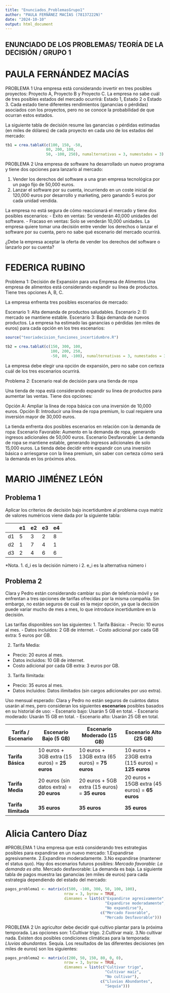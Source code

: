 ```yaml
---
title: "Enunciados_ProblemasGrupo1"
author: "PAULA FERNÁNEZ MACÍAS (78137222N)"
date: "2024-10-10"
output: html_document
---
```

## ENUNCIADO DE LOS PROBLEMAS/ TEORÍA DE LA DECISIÓN / GRUPO 1

# PAULA FERNÁNDEZ MACÍAS

PROBLEMA 1
Una empresa está considerando invertir en tres posibles proyectos: 
Proyecto A, Proyecto B y Proyecto C. 
La empresa no sabe cuál de tres posibles estados del mercado ocurrirá: Estado 1, Estado 2 o Estado 3. Cada estado tiene diferentes rendimientos (ganancias o pérdidas) asociados con los proyectos, pero no se conoce la probabilidad de que ocurran estos estados.

La siguiente tabla de decisión resume las ganancias o pérdidas estimadas (en miles de dólares) de cada proyecto en cada uno de los estados del mercado:
```r

tb1 = crea.tablaX(c(100, 150, -50,
                  80, 200, 100,
                  50, -100, 250), numalternativas = 3, numestados = 3)
```

PROBLEMA 2
Una empresa de software ha desarrollado un nuevo programa y tiene dos opciones para lanzarlo al mercado:

1. Vender los derechos del software a una gran empresa tecnológica por un pago fijo de 50,000 euros.
2. Lanzar el software por su cuenta, incurriendo en un coste inicial de 120,000 euros por desarrollo y marketing, pero ganando 5 euros por cada unidad vendida.

La empresa no está segura de cómo reaccionará el mercado y tiene dos posibles escenarios:
- Éxito en ventas: Se venderán 40,000 unidades del software.
- Fracaso en ventas: Solo se venderán 10,000 unidades.
La empresa quiere tomar una decisión entre vender los derechos o lanzar el software por su cuenta, pero no sabe qué escenario del mercado ocurrirá.

¿Debe la empresa aceptar la oferta de vender los derechos del software o lanzarlo por su cuenta? 


# FEDERICA RUBINO

Problema 1: Decisión de Expansión para una Empresa de Alimentos
Una empresa de alimentos está considerando expandir su línea de productos. Tiene tres opciones A, B, C.

La empresa enfrenta tres posibles escenarios de mercado:

Escenario 1: Alta demanda de productos saludables.
Escenario 2: El mercado se mantiene estable.
Escenario 3: Baja demanda de nuevos productos.
La empresa ha estimado las ganancias o pérdidas (en miles de euros) para cada opción en los tres escenarios:

```r
source("teoriadecision_funciones_incertidumbre.R")

tb2 = crea.tablaX(c(150, 300, 100, 
                    100, 200, 250, 
                    -50, 80, -100), numalternativas = 3, numestados = 3)
```
La empresa debe elegir una opción de expansión, pero no sabe con certeza cuál de los tres escenarios ocurrirá.

Problema 2: Escenario real de decisión para una tienda de ropa

Una tienda de ropa está considerando expandir su línea de productos para aumentar las ventas. Tiene dos opciones:

Opción A: Ampliar la línea de ropa básica con una inversión de 10,000 euros.
Opción B: Introducir una línea de ropa premium, lo cual requiere una inversión mayor de 30,000 euros.

La tienda enfrenta dos posibles escenarios en relación con la demanda de ropa:
Escenario Favorable: Aumento en la demanda de ropa, generando ingresos adicionales de 50,000 euros.
Escenario Desfavorable: La demanda de ropa se mantiene estable, generando ingresos adicionales de solo 15,000 euros.
La tienda debe decidir entre expandir con una inversión básica o arriesgarse con la línea premium, sin saber con certeza cómo será la demanda en los próximos años.


# MARIO JIMÉNEZ LEÓN

## Problema 1
  Aplicar los criterios de decisión bajo incertidumbre al problema cuya matriz de valores
numéricos viene dada por la siguiente tabla:

|    | e1 | e2 | e3 | e4 |
|----|----|----|----|----|
| d1 | 5  | 3  | 2  | 8  |
| d2 | 1  | 7  | 4  | 1  |
| d3 | 2  | 4  | 6  | 6  |

*Nota. 
1. d_i es la decisión número i
2. e_i es la alternativa número i


## Problema 2
Clara y Pedro están considerando cambiar su plan de telefonía móvil y se enfrentan a tres opciones de tarifas ofrecidas por la misma compañía. Sin embargo, no están seguros de cuál es la mejor opción, ya que la decisión puede variar mucho de mes a mes, lo que introduce incertidumbre en la decisión.

Las tarifas disponibles son las siguientes:
1. Tarifa Básica:
- Precio: 10 euros al mes.
- Datos incluidos: 2 GB de internet.
- Costo adicional por cada GB extra: 5 euros por GB.

2. Tarifa Media:
- Precio: 20 euros al mes.
- Datos incluidos: 10 GB de internet.
- Costo adicional por cada GB extra: 3 euros por GB.

3. Tarifa Ilimitada:
- Precio: 35 euros al mes.
- Datos incluidos: Datos ilimitados (sin cargos adicionales por uso extra).
  
Uso mensual esperado:
Clara y Pedro no están seguros de cuántos datos usarán al mes, pero consideran los siguientes **escenarios** posibles basados en su historial de uso:
- Escenario bajo: Usarán 5 GB en total.
- Escenario moderado: Usarán 15 GB en total.
- Escenario alto: Usarán 25 GB en total.

 | Tarifa / Escenario   | **Escenario Bajo (5 GB)** | **Escenario Moderado (15 GB)** | **Escenario Alto (25 GB)** |
|-------------------|---------------------------|------------------------------|----------------------------|
| **Tarifa Básica** | 10 euros + 3GB extra (15 euros) = **25 euros** | 10 euros + 13GB extra (65 euros) = **75 euros** | 10 euros + 23GB extra (115 euros) = **125 euros** |
| **Tarifa Media**      | 20 euros (sin datos extra) = **20 euros** | 20 euros + 5GB extra (15 euros) = **35 euros** | 20 euros + 15GB extra (45 euros) = **65 euros** |
| **Tarifa Ilimitada**  | **35 euros**              | **35 euros**                | **35 euros**                |

# Alicia Cantero Díaz 

#PROBLEMA 1 
Una empresa que está considerando tres estrategias posibles para expandirse en un nuevo mercado:
  1.Expandirse agresivamente.
  2.Expandirse moderadamente.
  3.No expandirse (mantener el status quo).
Hay dos escenarios futuros posibles:
  *Mercado favorable: La demanda es alta.
  *Mercado desfavorable: La demanda es baja.
La siguiente tabla de pagos muestra las ganancias (en miles de euros) para cada estrategia dependiendo del estado del mercado:
```r
pagos_problema1 <- matrix(c(500, -100, 300, 50, 100, 100), 
                          nrow = 3, byrow = TRUE,
                          dimnames = list(c("Expandirse agresivamente", 
                                            "Expandirse moderadamente", 
                                            "No expandirse"),
                                          c("Mercado Favorable", 
                                            "Mercado Desfavorable")))
```
PROBLEMA 2
Un agricultor debe decidir qué cultivo plantar para la próxima temporada. Las opciones son:
  1.Cultivar trigo.
  2.Cultivar maíz.
  3.No cultivar nada.
Existen dos posibles condiciones climáticas para la temporada:
  *Lluvias abundantes.
  *Sequía. 
Los resultados de las diferentes decisiones (en miles de euros) son los siguientes:
```r
pagos_problema2 <- matrix(c(200, 50, 150, 80, 0, 0), 
                          nrow = 3, byrow = TRUE,
                          dimnames = list(c("Cultivar trigo", 
                                            "Cultivar maíz", 
                                            "No cultivar"),
                                          c("Lluvias Abundantes", 
                                            "Sequía")))
```





